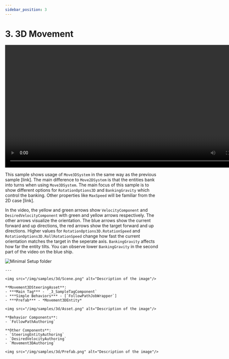```yaml
---
sidebar_position: 3
---
```



# 3. 3D Movement

<video controls width="800">
  <source src="/videos/samples/3d/Video.mp4" type="video/mp4" />
  Your browser does not support the video tag.
</video>

This sample shows usage of `Move3DSystem` in the same way as the previous sample [link]. The main difference to `Move2DSystem` is that the entities bank into turns when using `Move3DSystem`. The main focus of this sample is to show different options for `RotationOptions3D` and `BankingGravity` which control the banking. Other properties like `MaxSpeed` will be familiar from the 2D case [link]. 

In the video, the yellow and green arrows show `VelocityComponent` and `DesiredVelocityComponent` with green and yellow arrows respectively. The other arrows visualize the orientation. The blue arrows show the current forward and up directions, the red arrows show the target forward and up directions. Higher values for `RotationOptions3D.RotationSpeed` and `RotationOptions3D.RollRotationSpeed` change how fast the current orientation matches the target in the seperate axis. `BankingGravity` affects how far the entity tilts. You can observe lower `BankingGravity` in the second part of the video on the blue ship.

![Minimal Setup folder](/img/samples/3d/Folder.png)

<Tabs>
  <TabItem value="first" label="Scene"> 

    ---

    <img src="/img/samples/3d/Scene.png" alt="Description of the image"/>

  </TabItem>
  
  <TabItem value="second" label="Steering System Asset"> 

    **Movement3DSteeringAsset**:
    - ***Main Tag*** - `_3_SampleTagComponent`
    - ***Simple Behaviors*** - [`FollowPathJobWrapper`]
    - ***Prefab*** - *Movement3DEntity*

    <img src="/img/samples/3d/Asset.png" alt="Description of the image"/>

  </TabItem>
  
  <TabItem value="third" label="Prefab"> 
    
    **Behavior Components**:
    - `FollowPathAuthoring`

    **Other Components**:
    - `SteeringEntityAuthoring`
    - `DesiredVelocityAuthoring`
    - `Movement3DAuthoring`
    
    <img src="/img/samples/3d/Prefab.png" alt="Description of the image"/>

  </TabItem>
</Tabs>